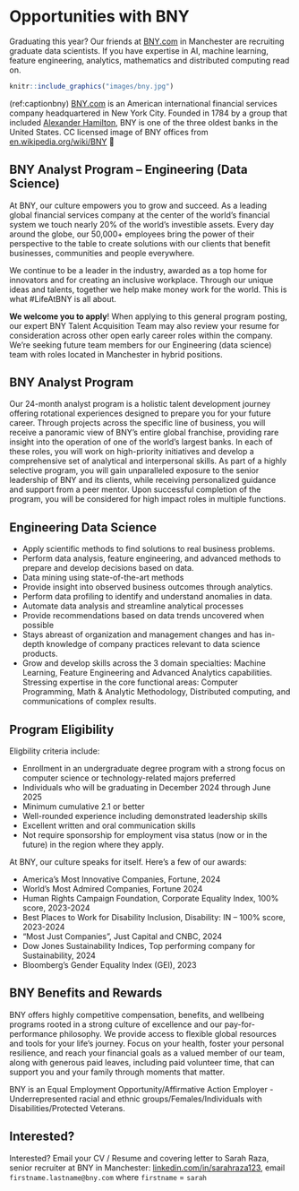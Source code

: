 # Opportunities with BNY {#bny}

Graduating this year? Our friends at [BNY.com](https://www.bny.com) in Manchester are recruiting graduate data scientists. If you have expertise in AI, machine learning, feature engineering, analytics, mathematics and distributed computing read on.

```r
knitr::include_graphics("images/bny.jpg")
```

(ref:captionbny) [BNY.com](https://www.bny.com) is an American international financial services company headquartered in New York City. Founded in 1784 by a group that included [Alexander Hamilton](https://en.wikipedia.org/wiki/Alexander_Hamilton), BNY is one of the three oldest banks in the United States. CC licensed image of BNY offices from [en.wikipedia.org/wiki/BNY](https://en.wikipedia.org/wiki/BNY) 🗽


## BNY Analyst Program – Engineering (Data Science) 
 
At BNY, our culture empowers you to grow and succeed. As a leading global financial services company at the center of the world's financial system we touch nearly 20% of the world's investible assets. Every day around the globe, our 50,000+ employees bring the power of their perspective to the table to create solutions with our clients that benefit businesses, communities and people everywhere. 

We continue to be a leader in the industry, awarded as a top home for innovators and for creating an inclusive workplace. Through our unique ideas and talents, together we help make money work for the world. This is what #LifeAtBNY is all about.
 
**We welcome you to apply**! When applying to this general program posting, our expert BNY Talent Acquisition Team may also review your resume for consideration across other open early career roles within the company. We're seeking future team members for our Engineering (data science) team with roles located in Manchester in hybrid positions.

## BNY Analyst Program {#analyst}
Our 24-month analyst program is a holistic talent development journey offering rotational experiences designed to prepare you for your future career. Through projects across the specific line of business, you will receive a panoramic view of BNY's entire global franchise, providing rare insight into the operation of one of the world's largest banks. In each of these roles, you will work on high-priority initiatives and develop a comprehensive set of analytical and interpersonal skills. As part of a highly selective program, you will gain unparalleled exposure to the senior leadership of BNY and its clients, while receiving personalized guidance and support from a peer mentor. Upon successful completion of the program, you will be considered for high impact roles in multiple functions.
 
## Engineering Data Science {#eds}

* Apply scientific methods to find solutions to real business problems.
* Perform data analysis, feature engineering, and advanced methods to prepare and develop decisions based on data. 
* Data mining using state-of-the-art methods 
* Provide insight into observed business outcomes through analytics. 
* Perform data profiling to identify and understand anomalies in data. 
* Automate data analysis and streamline analytical processes 
* Provide recommendations based on data trends uncovered when possible 
* Stays abreast of organization and management changes and has in-depth knowledge of company practices relevant to data science products. 
* Grow and develop skills across the 3 domain specialties: Machine Learning, Feature Engineering and Advanced Analytics capabilities. Stressing expertise in the core functional areas: Computer Programming, Math & Analytic Methodology, Distributed computing, and communications of complex results. 
 
## Program Eligibility {#eligibility}

Eligbility criteria include:
 
* Enrollment in an undergraduate degree program with a strong focus on computer science or technology-related majors preferred
* Individuals who will be graduating in December 2024 through June 2025
* Minimum cumulative 2.1 or better
* Well-rounded experience including demonstrated leadership skills
* Excellent written and oral communication skills
* Not require sponsorship for employment visa status (now or in the future) in the region where they apply.


At BNY, our culture speaks for itself. Here's a few of our awards:
 
* America's Most Innovative Companies, Fortune, 2024
* World's Most Admired Companies, Fortune 2024
* Human Rights Campaign Foundation, Corporate Equality Index, 100% score, 2023-2024
* Best Places to Work for Disability Inclusion, Disability: IN – 100% score, 2023-2024 
* “Most Just Companies”, Just Capital and CNBC, 2024
* Dow Jones Sustainability Indices, Top performing company for Sustainability, 2024
* Bloomberg's Gender Equality Index (GEI), 2023
 
 
## BNY Benefits and Rewards {#benefits}
 
BNY offers highly competitive compensation, benefits, and wellbeing programs rooted in a strong culture of excellence and our pay-for-performance philosophy. We provide access to flexible global resources and tools for your life's journey. Focus on your health, foster your personal resilience, and reach your financial goals as a valued member of our team, along with generous paid leaves, including paid volunteer time, that can support you and your family through moments that matter. 

BNY is an Equal Employment Opportunity/Affirmative Action Employer - Underrepresented racial and ethnic groups/Females/Individuals with Disabilities/Protected Veterans. 


## Interested? {#sarah}

Interested? Email your CV / Resume and covering letter to Sarah Raza, senior recruiter at BNY in Manchester: [linkedin.com/in/sarahraza123](https://www.linkedin.com/in/sarahraza123/), email `firstname.lastname@bny.com` where `firstname` $=$ `sarah` 
